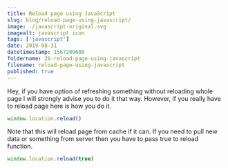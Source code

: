 ```yaml
---
title: Reload page using JavaScript
slug: blog/reload-page-using-javascript/
image: ./javascript-original.svg
imagealt: javascript icon
tags: ['javascript']
date: 2019-08-31
datetimestamp: 1567209600
foldername: 26-reload-page-using-javascript
filename: reload-page-using-javascript
published: true
---
```


Hey, if you have option of refreshing something without reloading whole page I will strongly advise you to do it that way. However, if you really have to reload page here is how you do it.

```js
window.location.reload()
```

Note that this will reload page from cache if it can. If you need to pull new data or something from server then you have to pass true to reload function.

```js
window.location.reload(true)
```
